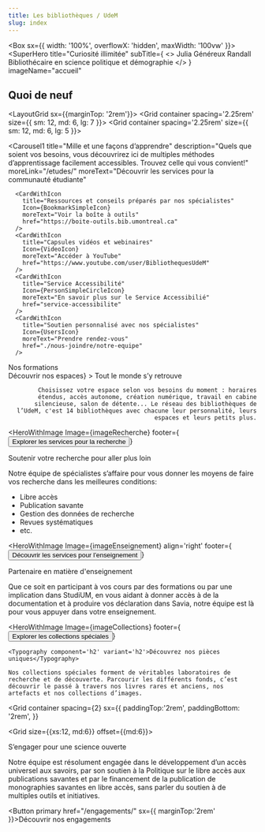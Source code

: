 ```yaml
---
title: Les bibliothèques / UdeM
slug: index
---
```



<Box sx={{
  width: '100%',
  overflowX: 'hidden',
  maxWidth: '100vw'
}}>
<SuperHero
  title="Curiosité illimitée"
  subTitle={
    <>
      <Typography component='div' variant='subtitle1'>Julia Généreux Randall</Typography>
      <Typography component='div' variant='subtitle1'>Bibliothécaire en science politique et démographie</Typography>
    </>
  }
  imageName="accueil"
>
  <RechercheSofiaAccueil />
</SuperHero>

<Section>

  ## Quoi de neuf

  <LayoutGrid sx={{marginTop: '2rem'}}>
    <Grid container spacing='2.25rem' size={{ sm: 12, md: 6, lg: 7 }}>
      <ListeEvenements id="evenements" />
    </Grid>
    <Grid container spacing='2.25rem' size={{ sm: 12, md: 6, lg: 5 }}>
      <ListeNouvellesAccueil title="Nouvelles" id="nouvelles" />
    </Grid>
  </LayoutGrid>

</Section>

<Section bg='bleu100'>

  <Carousel1
    title="Mille et une façons d’apprendre"
    description="Quels que soient vos besoins, vous découvrirez ici de multiples méthodes d’apprentissage facilement accessibles. Trouvez celle qui vous convient!"
    moreLink="/etudes/"
    moreText="Découvrir les services pour la communauté étudiante"
  >
      <CardWithIcon
        title="Ressources et conseils préparés par nos spécialistes"
        Icon={BookmarkSimpleIcon}
        moreText="Voir la boîte à outils"
        href="https://boite-outils.bib.umontreal.ca"
      />
      <CardWithIcon
        title="Capsules vidéos et webinaires"
        Icon={VideoIcon}
        moreText="Accéder à YouTube"
        href="https://www.youtube.com/user/BibliothequesUdeM"
      />
      <CardWithIcon
        title="Service Accessibilité"
        Icon={PersonSimpleCircleIcon}
        moreText="En savoir plus sur le Service Accessibilié"
        href="service-accessibilite"
      />
      <CardWithIcon
        title="Soutien personnalisé avec nos spécialistes"
        Icon={UsersIcon}
        moreText="Prendre rendez-vous"
        href="./nous-joindre/notre-equipe"
      />
  </Carousel1>
</Section>

<Section>
  <Typography component='h2' variant='h2'>Nos formations</Typography>
  <ListeFormations moreText="Toutes nos formations" moreLink="https://calendrier.bib.umontreal.ca/calendar?cid=7690&t=m&d=0000-00-00&cal=7690&inc=0" />
</Section>

<Section bg='vertFonce'>
  <HeroWithImage
    Image={imageEspace}
    align="right"
    footer={<Button primary href='/espaces/'>Découvrir nos espaces</Button>}
  >
    <Typography component='h2' variant='h2'>Tout le monde s’y retrouve</Typography>
    
    Choisissez votre espace selon vos besoins du moment : horaires étendus, accès autonome, création numérique, travail en cabine silencieuse, salon de détente... Le réseau des bibliothèques de l’UdeM, c'est 14 bibliothèques avec chacune leur personnalité, leurs espaces et leurs petits plus.

  </HeroWithImage>
</Section>

<Section bg='bleu100'>

<HeroWithImage
  Image={imageRecherche}
  footer={<Button primary href="/recherche/">Explorer les services pour la recherche</Button>}
>

<Typography component="h2" variant="h2">Soutenir votre recherche pour aller plus loin</Typography>

Notre équipe de spécialistes s’affaire pour vous donner les moyens de faire vos recherche dans les meilleures conditions:

- Libre accès
- Publication savante
- Gestion des données de recherche
- Revues systématiques
- etc.

</HeroWithImage>

</Section>

<Section bg='bleuPrincipal'>

<HeroWithImage
  Image={imageEnseignement}
  align='right'
  footer={<Button primary href='/enseignement/'>Découvrir les services pour l’enseignement</Button>}
>

<Typography component="h2" variant="h2">Partenaire en matière d'enseignement</Typography>

Que ce soit en participant à vos cours par des formations ou par une implication dans StudiUM, en vous aidant à donner accès à de la documentation et à produire vos déclaration dans Savia, notre équipe est là pour vous appuyer dans votre enseignement.

</HeroWithImage>
  
</Section>

<Section>

  <HeroWithImage
    Image={imageCollections}
    footer={<Button primary href='/a-propos/nos-collections/nos-collections-speciales'>Explorer les collections spéciales</Button>}
  >

    <Typography component='h2' variant='h2'>Découvrez nos pièces uniques</Typography>

    Nos collections spéciales forment de véritables laboratoires de recherche et de découverte. Parcourir les différents fonds, c’est découvrir le passé à travers nos livres rares et anciens, nos artefacts et nos collections d’images.

  </HeroWithImage>
</Section>

<Section image={imageEngagement}>

<Grid container
  spacing={2}
  sx={{
    paddingTop:'2rem',
    paddingBottom: '2rem',
  }}
>
<Grid size={{xs:12, md:6}} offset={{md:6}}>

<Typography component='h2' variant='h2'>S’engager pour une science ouverte</Typography>

Notre équipe est résolument engagée dans le développement d’un accès universel aux savoirs, par son soutien à la Politique sur le libre accès aux publications savantes et par le financement de la publication de monographies savantes en libre accès, sans parler du soutien à de multiples outils et initiatives.

<Button primary href="/engagements/"
sx={{
  marginTop:'2rem'
}}>Découvrir nos engagements</Button>

</Grid>
</Grid>

</Section>
</Box>